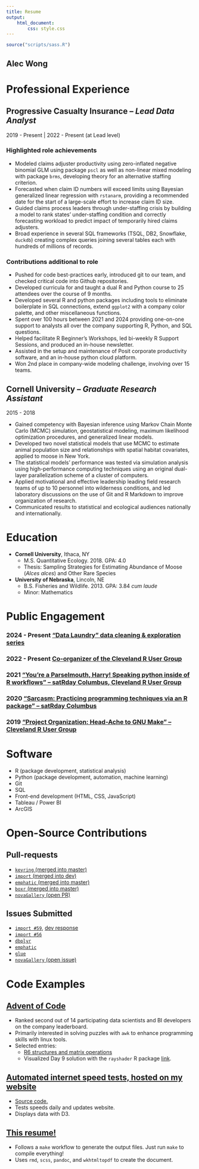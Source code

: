```yaml
---
title: Resume
output:
    html_document:
        css: style.css
---
```


```r
source("scripts/sass.R")
```

<div class=header-flex-container>
# Alec Wong
</div>

# <span class=section-header>Professional Experience</span> {.section-box}

## Progressive Casualty Insurance -- *Lead Data Analyst* {.company-box .pgr-box}

2019 - Present | 2022 - Present (at Lead level)

### Highlighted role achievements

<div class='company-bullets'>
- Modeled claims adjuster productivity using zero-inflated negative binomial GLM using package `pscl` as well as non-linear mixed modeling with package `brms`, developing theory for an alternative staffing criterion.
- Forecasted when claim ID numbers will exceed limits using Bayesian generalized linear regression with `rstanarm`, providing a recommended date for the start of a large-scale effort to increase claim ID size.
- Guided claims process leaders through under-staffing crisis by building a model to rank states' under-staffing condition and correctly forecasting workload to predict impact of temporarily hired claims adjusters.
- Broad experience in several SQL frameworks (TSQL, DB2, Snowflake, `duckdb`) creating complex queries joining several tables each with hundreds of millions of records.
</div>

### Contributions additional to role

<div class='company-bullets'>
- Pushed for code best-practices early, introduced git to our team, and checked critical code into Github repositories.
- Developed curricula for and taught a dual R and Python course to 25 attendees over the course of 9 months.
- Developed several R and python packages including tools to eliminate boilerplate in SQL connections, extend `ggplot2` with a company color palette, and other miscellaneous functions.
- Spent over 100 hours between 2021 and 2024 providing one-on-one support to analysts all over the company supporting R, Python, and SQL questions.
- Helped facilitate R Beginner's Workshops, led bi-weekly R Support Sessions, and produced an in-house newsletter.
- Assisted in the setup and maintenance of Posit corporate productivity software, and an in-house python cloud platform.
- Won 2nd place in company-wide modeling challenge, involving over 15 teams.
</div>

## Cornell University -- *Graduate Research Assistant* {.company-box .cornell-box}

2015 - 2018

<div class='company-bullets'>
- Gained competency with Bayesian inference using Markov Chain Monte Carlo (MCMC) simulation, geostatistical modeling, maximum likelihood optimization procedures, and generalized linear models.
- Developed two novel statistical models that use MCMC to estimate animal population size and relationships with spatial habitat covariates, applied to moose in New York.
- The statistical models' performance was tested via simulation analysis using high-performance computing techniques using an original dual-layer parallelization scheme of a cluster of computers.
- Applied motivational and effective leadership leading field research teams of up to 10 personnel into wilderness conditions, and led laboratory discussions on the use of Git and R Markdown to improve organization of research.
- Communicated results to statistical and ecological audiences nationally and internationally.
</div>

<div class=bottom-grid>

# <span class=section-header>Education</span> {.section-box .bottom-grid-item}

* **Cornell University**, Ithaca, NY
    * M.S. Quantitative Ecology. 2018. GPA: 4.0
    * Thesis: Sampling Strategies for Estimating Abundance of Moose (*Alces alces*) and Other Rare Species
* **University of Nebraska**, Lincoln, NE
    * B.S. Fisheries and Wildlife. 2013. GPA: 3.84 *cum laude*
    * Minor: Mathematics

# <span class=section-header>Public Engagement</span> {.section-box .bottom-grid-item}

### 2024 - Present ["Data Laundry" data cleaning & exploration series](https://github.com/awong234/laundry-day)
### 2022 - Present [Co-organizer of the Cleveland R User Group](https://www.meetup.com/cleveland-user-group/)
### 2021 ["You’re a Parselmouth, Harry! Speaking python inside of R workflows" -- satRday Columbus, Cleveland R User Group](https://www.youtube.com/watch?v=rAvPJzCKCCg)
### 2020 ["Sarcasm: Practicing programming techniques via an R package" -- satRday Columbus](https://www.youtube.com/watch?v=_ulDpEcjZEA)
### 2019 ["Project Organization: Head-Ache to GNU Make" -- Cleveland R User Group](https://www.youtube.com/watch?v=dCkHqzotzsQ)

</div>

<div class=bottom-grid>

# <span class=section-header>Software</span> {.section-box .bottom-grid-item}

* R (package development, statistical analysis)
* Python (package development, automation, machine learning)
* Git
* SQL
* Front-end development (HTML, CSS, JavaScript)
* Tableau / Power BI
* ArcGIS

# <span class=section-header>Open-Source Contributions</span> {.section-box .bottom-grid-item}

## Pull-requests

* [`keyring` (merged into master)](https://github.com/r-lib/keyring/pull/88)
* [`import` (merged into dev)](https://github.com/rticulate/import/pull/55)
* [`emphatic` (merged into master)](https://github.com/coolbutuseless/emphatic/pull/4)
* [`boxr` (merged into master)](https://github.com/r-box/boxr/pull/79)
* [`novaGallery` (open PR)](https://github.com/novafacile/novagallery/pull/51)

## Issues Submitted

* [`import #59`](https://github.com/rticulate/import/issues/59), [dev response](https://github.com/rticulate/import/issues/56#issuecomment-1129147197)
* [`import #56`](https://github.com/rticulate/import/issues/56)
* [`dbplyr`](https://github.com/tidyverse/dbplyr/issues/553)
* [`emphatic`](https://github.com/coolbutuseless/emphatic/issues/3)
* [`glue`](https://github.com/tidyverse/glue/issues/158)
* [`novaGallery` (open issue)](https://github.com/novafacile/novagallery/issues/52m)

</div>

# Code Examples {.section-box}

## [Advent of Code](https://github.com/awong234/advent_of_code)

* Ranked second out of 14 participating data scientists and BI developers on the company leaderboard.
* Primarily interested in solving puzzles with `awk` to enhance programming skills with linux tools.
* Selected entries:
    * [R6 structures and matrix operations](https://github.com/awong234/advent_of_code/tree/main/2021/day_06)
    * Visualized Day 9 solution with the `rayshader` R package [link](https://github.com/awong234/advent_of_code/blob/main/2021/day_09/readme.md).

## [Automated internet speed tests, hosted on my website](https://alecsalces.com/speedtest/)

* [Source code.](https://github.com/awong234/speedtest)
* Tests speeds daily and updates website.
* Displays data with D3.

## [This resume!](https://github.com/awong234/Resume)

* Follows a `make` workflow to generate the output files. Just run `make` to compile everything!
* Uses `rmd`, `scss`, `pandoc`, and `wkhtmltopdf` to create the document.
